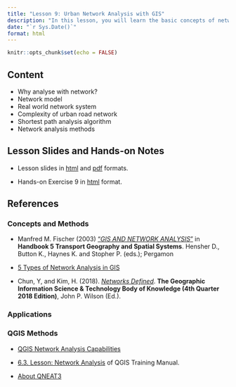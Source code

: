 ```yaml
---
title: "Lesson 9: Urban Network Analysis with GIS"
description: "In this lesson, you will learn the basic concepts of network data model and network analysis methods."
date: "`r Sys.Date()`"
format: html
---
```


```r
knitr::opts_chunk$set(echo = FALSE)
```

## Content

-   Why analyse with network?
-   Network model
-   Real world network system
-   Complexity of urban road network
-   Shortest path analysis algorithm
-   Network analysis methods

## Lesson Slides and Hands-on Notes

-   Lesson slides in [html](../lesson/Lesson09/Lesson09.html) and [pdf](../lesson/Lesson09/Lesson09.pdf) formats.

-   Hands-on Exercise 9 in [html](https://gis4urbplan.netlify.app/hands-on_ex09) format.

## References

### Concepts and Methods

-   Manfred M. Fischer (2003) ["*GIS AND NETWORK ANALYSIS*"](https://www.researchgate.net/publication/23730944_GIS_and_network_analysis) in **Handbook 5 Transport Geography and Spatial Systems**. Hensher D., Button K., Haynes K. and Stopher P. (eds.); Pergamon

-   [5 Types of Network Analysis in GIS](https://gisgeography.com/network-analysis/)

-   Chun, Y, and Kim, H. (2018). [*Networks Defined*](https://gistbok.ucgis.org/bok-topics/2021-quarter-01/networks-defined). **The Geographic Information Science & Technology Body of Knowledge (4th Quarter 2018 Edition)**, John P. Wilson (Ed.).

### Applications

### QGIS Methods

-   [QGIS Network Analysis Capabilities](https://www.giscourse.com/qgis-network-analysis-capabilities/)

-   [6.3. Lesson: Network Analysis](https://docs.qgis.org/3.22/en/docs/training_manual/vector_analysis/network_analysis.html) of QGIS Training Manual.

-   [About QNEAT3](https://root676.github.io/)
